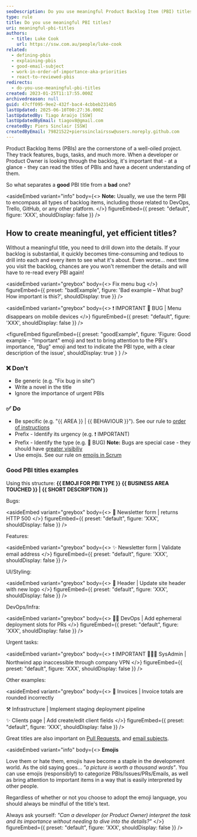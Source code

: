 ```yaml
---
seoDescription: Do you use meaningful Product Backlog Item (PBI) titles? Learn how to create efficient and descriptive PBI titles that make it easy for developers or Product Owners to quickly understand the context and importance of each item.
type: rule
title: Do you use meaningful PBI titles?
uri: meaningful-pbi-titles
authors:
  - title: Luke Cook
    url: https://ssw.com.au/people/luke-cook
related:
  - defining-pbis
  - explaining-pbis
  - good-email-subject
  - work-in-order-of-importance-aka-priorities
  - react-to-reviewed-pbis
redirects:
  - do-you-use-meaningful-pbi-titles
created: 2023-01-25T11:17:55.000Z
archivedreason: null
guid: 47cff095-9ee2-432f-bac4-4cbbeb2314b5
lastUpdated: 2025-06-10T00:27:36.000Z
lastUpdatedBy: Tiago Araújo [SSW]
lastUpdatedByEmail: tiagov8@gmail.com
createdBy: Piers Sinclair [SSW]
createdByEmail: 79821522+pierssinclairssw@users.noreply.github.com
---
```


Product Backlog Items (PBIs) are the cornerstone of a well-oiled project. They track features, bugs, tasks, and much more. When a developer or Product Owner is looking through the backlog, it's important that - at a glance - they can read the titles of PBIs and have a decent understanding of them.

So what separates a **good** PBI title from a **bad** one?
<youtubeEmbed url="https://www.youtube.com/embed/Wob4UgGmqdU" description="Video: Do you use meaningful PBI titles? | [Luke Cook](https://ssw.com.au/people/luke-cook/) | SSW Rules (5 min)" />

<asideEmbed
  variant="info"
  body={<>
    **Note:** Usually, we use the term PBI to encompass all types of backlog items, including those related to DevOps, Trello, GitHub, or any other platform.
  </>}
  figureEmbed={{
    preset: "default",
    figure: 'XXX',
    shouldDisplay: false
  }}
/>

## How to create meaningful, yet efficient titles?

Without a meaningful title, you need to drill down into the details. If your backlog is substantial, it quickly becomes time-consuming and tedious to drill into each and every item to see what it's about. Even worse... next time you visit the backlog, chances are you won't remember the details and will have to re-read every PBI again!

<asideEmbed
  variant="greybox"
  body={<>
    Fix menu bug
  </>}
  figureEmbed={{
    preset: "badExample",
    figure: 'Bad example – What bug? How important is this?',
    shouldDisplay: true
  }}
/>

<asideEmbed
  variant="greybox"
  body={<>
    ❗️ IMPORTANT 🐛 BUG | Menu disappears on mobile devices
  </>}
  figureEmbed={{
    preset: "default",
    figure: 'XXX',
    shouldDisplay: false
  }}
/>

<figureEmbed figureEmbed={{
  preset: "goodExample",
  figure: 'Figure: Good example - "Important" emoji and text to bring attention to the PBI\'s importance, "Bug" emoji and text to indicate the PBI type, with a clear description of the issue',
  shouldDisplay: true
} } />


### ❌ Don't

* Be generic (e.g. "Fix bug in site")
* Write a novel in the title
* Ignore the importance of urgent PBIs

### ✅ Do

* Be specific (e.g. "{{ AREA }} | {{ BEHAVIOUR }}"). See our rule to [order of instructions](/use-the-right-order-of-instructions)
* Prefix - Identify its urgency (e.g. ❗️ IMPORTANT)
* Prefix - Identify the type (e.g. 🐛 BUG)
  **Note:** Bugs are special case - they should have [greater visibiliy](/management-do-you-fix-bugs-first)
* Use emojis. See our rule on [emojis in Scrum](/which-emojis-to-use-in-scrum)

### Good PBI titles examples

Using this structure: **{{ EMOJI FOR PBI TYPE }} {{ BUSINESS AREA TOUCHED }} | {{ SHORT DESCRIPTION }}**

Bugs:

<asideEmbed
  variant="greybox"
  body={<>
    🐛 Newsletter form | returns HTTP 500
  </>}
  figureEmbed={{
    preset: "default",
    figure: 'XXX',
    shouldDisplay: false
  }}
/>

Features:

<asideEmbed
  variant="greybox"
  body={<>
    ✨ Newsletter form | Validate email address
  </>}
  figureEmbed={{
    preset: "default",
    figure: 'XXX',
    shouldDisplay: false
  }}
/>

UI/Styling:

<asideEmbed
  variant="greybox"
  body={<>
    💄 Header | Update site header with new logo
  </>}
  figureEmbed={{
    preset: "default",
    figure: 'XXX',
    shouldDisplay: false
  }}
/>

DevOps/Infra:

<asideEmbed
  variant="greybox"
  body={<>
    👷‍♂️ DevOps | Add ephemeral deployment slots for PRs
  </>}
  figureEmbed={{
    preset: "default",
    figure: 'XXX',
    shouldDisplay: false
  }}
/>

Urgent tasks:

<asideEmbed
  variant="greybox"
  body={<>
    ❗️ IMPORTANT 🐛👷‍♂️ SysAdmin | Northwind app inaccessible through company VPN
  </>}
  figureEmbed={{
    preset: "default",
    figure: 'XXX',
    shouldDisplay: false
  }}
/>

Other examples:

<asideEmbed
  variant="greybox"
  body={<>
    🐛 Invoices | Invoice totals are rounded incorrectly

⚒️ Infrastructure | Implement staging deployment pipeline

✨ Clients page | Add create/edit client fields
  </>}
  figureEmbed={{
    preset: "default",
    figure: 'XXX',
    shouldDisplay: false
  }}
/>

Great titles are also important on [Pull Requests](/write-a-good-pull-request/#1-write-a-concise-and-self-explanatory-title), and [email subjects](/good-email-subject).

<asideEmbed
  variant="info"
  body={<>
    **Emojis**

Love them or hate them, emojis have become a staple in the development world. As the old saying goes... _"a picture is worth a thousand words"_. You can use emojis (responsibly!) to categorize PBIs/Issues/PRs/Emails, as well as bring attention to important items in a way that is easily interpreted by other people.

Regardless of whether or not you choose to adopt the emoji language, you should always be mindful of the title's text.

Always ask yourself: _"Can a developer (or Product Owner) interpret the task and its importance without needing to dive into the details?"_
  </>}
  figureEmbed={{
    preset: "default",
    figure: 'XXX',
    shouldDisplay: false
  }}
/>
